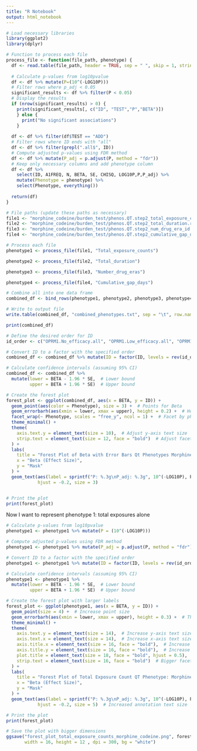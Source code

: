 ```yaml
---
title: "R Notebook"
output: html_notebook
---
```



```r
# Load necessary libraries
library(ggplot2)
library(dplyr)

```


```r
# Function to process each file
process_file <- function(file_path, phenotype) {
  df <- read.table(file_path, header = TRUE, sep = " ", skip = 1, stringsAsFactors = FALSE)
  
  # Calculate p-values from log10pvalue
  df <- df %>% mutate(P=(10^(-LOG10P)))
  # Filter rows where p_adj < 0.05
  significant_results <- df %>% filter(P < 0.05)
  # Display the results
  if (nrow(significant_results) > 0) {
    print(significant_results[, c("ID", "TEST","P","BETA")])
    } else {
      print("No significant associations")
    }
  
  df <- df %>% filter(df$TEST == "ADD")
  # Filter rows where ID ends with "all"
  df <- df %>% filter(grepl(".all$", ID))
  # Compute adjusted p-values using FDR method
  df <- df %>% mutate(P_adj = p.adjust(P, method = "fdr"))
  # Keep only necessary columns and add phenotype column
  df <- df %>% 
    select(ID, A1FREQ, N, BETA, SE, CHISQ, LOG10P,P,P_adj) %>% 
    mutate(Phenotype = phenotype) %>% 
    select(Phenotype, everything())
  
  return(df)
}

# File paths (update these paths as necessary)
file1 <- "morphine_codeine/burden_test/phenos.QT.step2_total_exposure_counts.regenie"
file2 <- "morphine_codeine/burden_test/phenos.QT.step2_total_duration.regenie"
file3 <- "morphine_codeine/burden_test/phenos.QT.step2_num_drug_era_id.regenie"
file4 <- "morphine_codeine/burden_test/phenos.QT.step2_cumulative_gap_days.regenie"
```


```r
# Process each file
phenotype1 <- process_file(file1, "Total_exposure_counts")
```


```r
phenotype2 <- process_file(file2, "Total_duration")
```


```r
phenotype3 <- process_file(file3, "Number_drug_eras")
```


```r
phenotype4 <- process_file(file4, "Cumulative_gap_days")
```


```r
# Combine all into one data frame
combined_df <- bind_rows(phenotype1, phenotype2, phenotype3, phenotype4)

# Write to output file
write.table(combined_df, "combined_phenotypes.txt", sep = "\t", row.names = FALSE, quote = FALSE)

print(combined_df)

# Define the desired order for ID
id_order <- c("OPRM1.No_efficacy.all", "OPRM1.Low_efficacy.all", "OPRM1.No_Low_efficacy.all", "OPRM1.No_Low_efficacy_High_Impact_Variants.all","OPRM1.No_Low_efficacy_High_Moderate_Impact_Variants.all", "OPRM1.WT_efficay.all")

# Convert ID to a factor with the specified order
combined_df <- combined_df %>% mutate(ID = factor(ID, levels = rev(id_order), ordered = TRUE))

# Calculate confidence intervals (assuming 95% CI)
combined_df <- combined_df %>%
  mutate(lower = BETA - 1.96 * SE,  # Lower bound
         upper = BETA + 1.96 * SE)  # Upper bound

# Create the forest plot
forest_plot <- ggplot(combined_df, aes(x = BETA, y = ID)) +
  geom_point(aes(color = Phenotype), size = 3) +  # Points for Beta
  geom_errorbarh(aes(xmin = lower, xmax = upper), height = 0.2) +  # Horizontal error bars
  facet_wrap(~ Phenotype, scales = "free_y", ncol = 1) +  # Facet by phenotype
  theme_minimal() +
  theme(
    axis.text.y = element_text(size = 10),  # Adjust y-axis text size
    strip.text = element_text(size = 12, face = "bold")  # Adjust facet titles
  ) +
  labs(
    title = "Forest Plot of Beta with Error Bars Qt Phenotypes Morphine+Codeine",
    x = "Beta (Effect Size)",
    y = "Mask"
  ) +
  geom_text(aes(label = sprintf("P: %.3g\nP_adj: %.3g", 10^(-LOG10P), P_adj)),
            hjust = -0.2, size = 3)


# Print the plot
print(forest_plot)

```
Now I want to represent phenotype 1: total exposures alone
```r
# Calculate p-values from log10pvalue
phenotype1 <- phenotype1 %>% mutate(P = (10^(-LOG10P)))

# Compute adjusted p-values using FDR method
phenotype1 <- phenotype1 %>% mutate(P_adj = p.adjust(P, method = "fdr"))

# Convert ID to a factor with the specified order
phenotype1 <- phenotype1 %>% mutate(ID = factor(ID, levels = rev(id_order), ordered = TRUE))

# Calculate confidence intervals (assuming 95% CI)
phenotype1 <- phenotype1 %>%
  mutate(lower = BETA - 1.96 * SE,  # Lower bound
         upper = BETA + 1.96 * SE)  # Upper bound

# Create the forest plot with larger labels
forest_plot <- ggplot(phenotype1, aes(x = BETA, y = ID)) +
  geom_point(size = 4) +  # Increase point size
  geom_errorbarh(aes(xmin = lower, xmax = upper), height = 0.3) +  # Thicker error bars
  theme_minimal() +
  theme(
    axis.text.y = element_text(size = 14),  # Increase y-axis text size
    axis.text.x = element_text(size = 14),  # Increase x-axis text size
    axis.title.x = element_text(size = 16, face = "bold"),  # Increase x-axis title size
    axis.title.y = element_text(size = 16, face = "bold"),  # Increase y-axis title size
    plot.title = element_text(size = 18, face = "bold", hjust = 0.5),  # Bigger title
    strip.text = element_text(size = 16, face = "bold")  # Bigger facet titles
  ) +
  labs(
    title = "Forest Plot of Total Exposure Count QT Phenotype: Morphine+Codeine",
    x = "Beta (Effect Size)",
    y = "Mask"
  ) +
  geom_text(aes(label = sprintf("P: %.3g\nP_adj: %.3g", 10^(-LOG10P), P_adj)),
            hjust = -0.2, size = 5)  # Increased annotation text size

# Print the plot
print(forest_plot)
```


```r
# Save the plot with bigger dimensions
ggsave("forest_plot_total_exposure_counts_morphine_codeine.png", forest_plot, 
       width = 16, height = 12 , dpi = 300, bg = "white")
```

